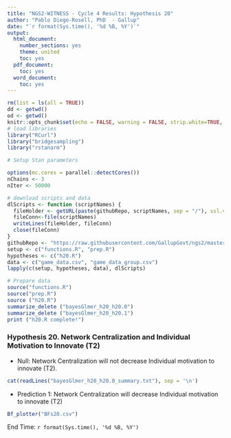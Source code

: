 ---
title: "NGS2-WITNESS - Cycle 4 Results: Hypothesis 20"
author: "Pablo Diego-Rosell, PhD  - Gallup"
date: "`r format(Sys.time(), '%d %B, %Y')`"
output:
  html_document:
    number_sections: yes
    theme: united
    toc: yes
  pdf_document:
    toc: yes
  word_document:
    toc: yes
---

```{r setup, include=FALSE}
rm(list = ls(all = TRUE))
dd <- getwd()
od <- getwd()
knitr::opts_chunk$set(echo = FALSE, warning = FALSE, strip.white=TRUE, tidy=TRUE)
# load libraries
library("RCurl")
library("bridgesampling")
library("rstanarm")

# Setup Stan parameters

options(mc.cores = parallel::detectCores())
nChains <- 3
nIter <- 50000

# download scripts and data
dlScripts <- function (scriptNames) {
  fileHolder <- getURL(paste(githubRepo, scriptNames, sep = "/"), ssl.verifypeer = FALSE)
  fileConn<-file(scriptNames)
  writeLines(fileHolder, fileConn)
  close(fileConn)
}
githubRepo <- "https://raw.githubusercontent.com/GallupGovt/ngs2/master/cycle4/Boomtown/Analysis"
setup <- c("functions.R", "prep.R")
hypotheses <- c("h20.R")
data <- c("game_data.csv", "game_data_group.csv")
lapply(c(setup, hypotheses, data), dlScripts)

# Prepare data
source("functions.R")
source("prep.R")
source ("h20.R")
summarize_delete ("bayesGlmer_h20_h20.0")
summarize_delete ("bayesGlmer_h20_h20.1")
print ("h20.R complete!")
```

### Hypothesis 20. Network Centralization and Individual Motivation to Innovate (T2)

- Null: Network Centralization will not decrease Individual motivation to innovate (T2).

```{r comment=''}
cat(readLines("bayesGlmer_h20_h20.0_summary.txt"), sep = '\n')
```
- Prediction 1: Network Centralization will decrease Individual motivation to innovate (T2)

```{r, fig.hold='hold', out.width = "50%"}
Bf_plotter("BFs20.csv")
```

End Time: `r format(Sys.time(), '%d %B, %Y')`

<br />
<br />
<br />